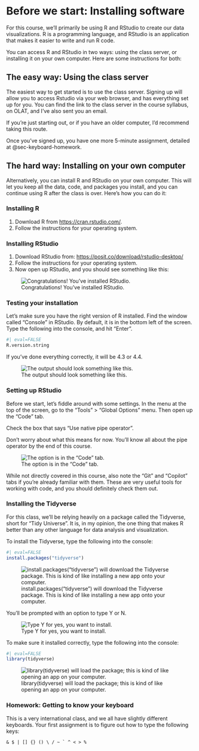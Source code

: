 # Before we start: Installing software {.unnumbered}

For this course, we'll primarily be using R and RStudio to create our data visualizations. R is a programming language, and RStudio is an application that makes it easier to write and run R code.

You can access R and RStudio in two ways: using the class server, or installing it on your own computer. Here are some instructions for both:

## The easy way: Using the class server

The easiest way to get started is to use the class server. Signing up will allow you to access Rstudio via your web browser, and has everything set up for you. You can find the link to the class server in the course syllabus, on OLAT, and I've also sent you an email.

If you're just starting out, or if you have an older computer, I'd recommend taking this route.

Once you've signed up, you have one more 5-minute assignment, detailed at @sec-keyboard-homework.

## The hard way: Installing on your own computer

Alternatively, you can install R and RStudio on your own computer. This will let you keep all the data, code, and packages you install, and you can continue using R after the class is over. Here's how you can do it:

### Installing R

1.  Download R from <https://cran.rstudio.com/>.
2.  Follow the instructions for your operating system.

### Installing RStudio

1.  Download RStudio from: <https://posit.co/download/rstudio-desktop/>
2.  Follow the instructions for your operating system.
3.  Now open up RStudio, and you should see something like this:

![Congratulations! You've installed RStudio.](images/installation/blank_rstudio.png)

### Testing your installation

Let's make sure you have the right version of R installed. Find the window called "Console" in RStudio. By default, it is in the bottom left of the screen. Type the following into the console, and hit "Enter".

```r
#| eval=FALSE
R.version.string
```

If you've done everything correctly, it will be 4.3 or 4.4.

![The output should look something like this.](images/installation/version_string.png)

### Setting up RStudio {#sec-native-pipe}

Before we start, let's fiddle around with some settings. In the menu at the top of the screen, go to the "Tools" \> "Global Options" menu. Then open up the "Code" tab.

Check the box that says "Use native pipe operator".

Don't worry about what this means for now. You'll know all about the pipe operator by the end of this course.

![The option is in the "Code" tab.](images/installation/native_pipe.png)

While not directly covered in this course, also note the "Git" and "Copilot" tabs if you're already familiar with them. These are very useful tools for working with code, and you should definitely check them out.

### Installing the Tidyverse

For this class, we'll be relying heavily on a package called the Tidyverse, short for "Tidy Universe". It is, in my opinion, the one thing that makes R better than any other language for data analysis and visualization.

To install the Tidyverse, type the following into the console:

```r
#| eval=FALSE
install.packages("tidyverse")
```

![install.packages("tidyverse") will download the Tidyverse package. This is kind of like installing a new app onto your computer.](images/installation/install_tidyverse.png)

You'll be prompted with an option to type Y or N.

![Type Y for yes, you want to install.](images/installation/install_tidyverse_2.png)

To make sure it installed correctly, type the following into the console:

```r
#| eval=FALSE
library(tidyverse)
```

![library(tidyverse) will load the package; this is kind of like opening an app on your computer.](images/installation/install_tidyverse_3.png)

<!-- ## Adding our class data -->

<!-- TODO -->

### Homework: Getting to know your keyboard {#sec-keyboard-homework}

This is a very international class, and we all have slightly different keyboards. Your first assignment is to figure out how to type the following keys:

```         
& $ | [] {} () \ / ~ ` ^ < > %
```
